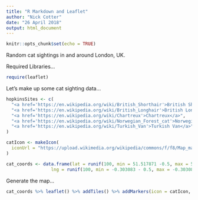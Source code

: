 ```yaml
---
title: "R Markdown and Leaflet"
author: "Nick Cotter"
date: "26 April 2018"
output: html_document
---
```


```r
knitr::opts_chunk$set(echo = TRUE)
```


Random cat sightings in and around London, UK.


Required Libraries...
```r
require(leaflet)
```

Let's make up some cat sighting data...
```r

hopkinsSites <- c(
  "<a href='https://en.wikipedia.org/wiki/British_Shorthair'>British Shorthair</a>",
  "<a href='https://en.wikipedia.org/wiki/British_Longhair'>British Longhair</a>",
  "<a href='https://en.wikipedia.org/wiki/Chartreux'>Chartreux</a>",
  "<a href='https://en.wikipedia.org/wiki/Norwegian_Forest_cat'>Norwegian Forest cat</a>",
  "<a href='https://en.wikipedia.org/wiki/Turkish_Van'>Turkish Van</a>"
)

catIcon <- makeIcon(
  iconUrl = "https://upload.wikimedia.org/wikipedia/commons/f/f8/Map_marker_icon_%E2%80%93_Nicolas_Mollet_%E2%80%93_Cat_%E2%80%93_Nature_%E2%80%93_simple.png"
)

cat_coords <- data.frame(lat = runif(100, min = 51.517871 -0.5, max = 51.517871 + 0.5),
                 lng = runif(100, min = -0.303083 - 0.5, max = -0.303083 + 0.5))
```

Generate the map...
```r

cat_coords %>% leaflet() %>% addTiles() %>% addMarkers(icon = catIcon, popup = hopkinsSites, clusterOptions = markerClusterOptions())

```
